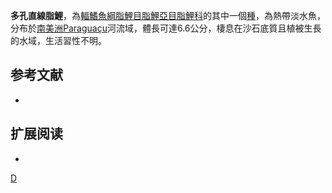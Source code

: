{{Speciesbox 
| taxon = Moenkhausia diamantina
| status = NE
| status_system = IUCN3.1
| authority =  [[Benine|Benine]], [[Castro|Castro]] & [[Santos|Santos]], 2007
| synonyms = 
}}
'''多孔直線脂鯉'''，為[[輻鰭魚綱|輻鰭魚綱]][[脂鯉目|脂鯉目]][[脂鯉亞目|脂鯉亞目]][[脂鯉科|脂鯉科]]的其中一個[[種|種]]，為熱帶淡水魚，分布於[[南美洲|南美洲]]Paraguaçu河流域，體長可達6.6公分，棲息在沙石底質且植被生長的水域，生活習性不明。

==参考文献==
{{refbegin}}
*{{FishBase_species|genus=Moenkhausia|species=diamantina|year=2013|month=12}}
{{refend}}

== 扩展阅读 ==
{{refbegin}}
*{{wikispecies-inline|Moenkhausia diamantina|多孔直線脂鯉}}
{{refend}}
{{Taxonbar|from=Q5544097}}

[[Category:直線脂鯉屬|D]]


{{魚類小作品}}